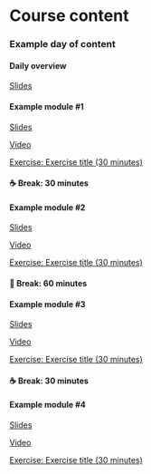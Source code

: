 <!-- vim: set ft=markdown: -->
# Course content

### Example day of content

:::::: {.schedule-item .module}
#### Daily overview

::: {.module-resource .slides}
[Slides](slides/example.qmd)
:::
::::::

:::::: {.schedule-item .module}
#### Example module #1

::: {.module-resource .slides}
[Slides](slides/example.qmd)
:::

::: {.module-resource .video}
[Video](https://example.com)
:::

::: {.module-resource .exercise}
[Exercise: Exercise title (30 minutes)](https://example.com)
:::
::::::

::: {.schedule-item .break}
#### ☕ Break: 30 minutes
:::

:::::: {.schedule-item .module}
#### Example module #2

::: {.module-resource .slides}
[Slides](slides/example.qmd)
:::

::: {.module-resource .video}
[Video](https://example.com)
:::

::: {.module-resource .exercise}
[Exercise: Exercise title (30 minutes)](https://example.com)
:::
::::::

::: {.schedule-item .break}
#### 🥪 Break: 60 minutes
:::

:::::: {.schedule-item .module}
#### Example module #3

::: {.module-resource .slides}
[Slides](slides/example.qmd)
:::

::: {.module-resource .video}
[Video](https://example.com)
:::

::: {.module-resource .exercise}
[Exercise: Exercise title (30 minutes)](https://example.com)
:::
::::::

::: {.schedule-item .break}
#### ☕ Break: 30 minutes
:::

:::::: {.schedule-item .module}
#### Example module #4

::: {.module-resource .slides}
[Slides](slides/example.qmd)
:::

::: {.module-resource .video}
[Video](https://example.com)
:::

::: {.module-resource .exercise}
[Exercise: Exercise title (30 minutes)](https://example.com)
:::
::::::
